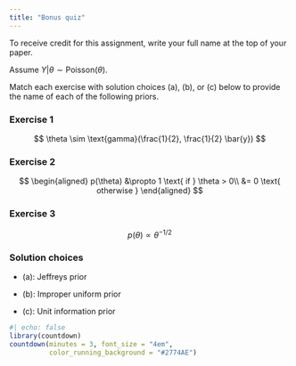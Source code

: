 ```yaml
---
title: "Bonus quiz"
---
```


To receive credit for this assignment, write your full name at the top of your paper.

Assume $Y| \theta \sim \text{Poisson}(\theta)$.

Match each exercise with solution choices (a), (b), or (c) below to provide the name of each of the following priors.

### Exercise 1

$$
\theta \sim \text{gamma}(\frac{1}{2}, \frac{1}{2} \bar{y})
$$

### Exercise 2

$$
\begin{aligned}
p(\theta) &\propto 1 \text{ if } \theta > 0\\
 &= 0 \text{ otherwise }
\end{aligned}
$$

### Exercise 3

$$
p(\theta) \propto \theta ^{-1/2}
$$


### Solution choices

- (a): Jeffreys prior

- (b): Improper uniform prior

- (c): Unit information prior

```r
#| echo: false
library(countdown)
countdown(minutes = 3, font_size = "4em",
          color_running_background = "#2774AE")
```

